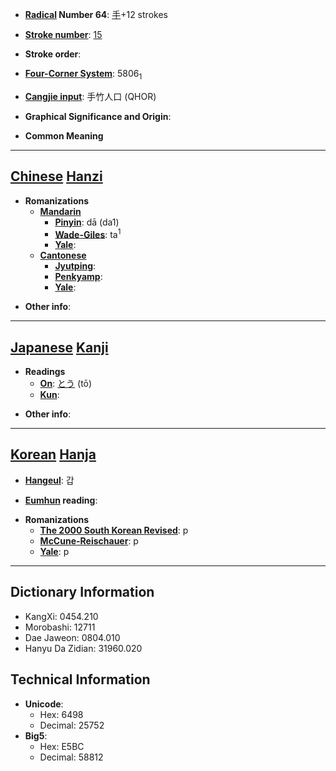 * '''[[Wiktionary:Chinese radical index| Radical]] Number 64''': [[Wiktionary:Chinese radical index 手|手]]+12 strokes

* '''[[Wiktionary:Chinese total strokes index|Stroke number]]''': [[Wiktionary:Chinese total strokes index 15|15]]

* '''Stroke order''': 

* '''[[Wiktionary:Chinese four corner index|Four-Corner System]]''': 5806<sub>1</sub>

* '''[[Wiktionary:Chinese Cangjie index|Cangjie input]]''': 手竹人口 (QHOR)

* '''Graphical Significance and Origin''': 

* '''Common Meaning'''

----

== [[Chinese]] [[Hanzi]] ==

* '''Romanizations'''
** '''[[Mandarin]]'''
*** '''[[Pinyin]]''': dā (da1)
*** '''[[Wade-Giles]]''': ta<sup>1</sup>
*** '''[[Yale]]''': 
** '''[[Cantonese]]'''
*** '''[[Jyutping]]''':
*** '''[[Penkyamp]]''': 
*** '''[[Yale]]''': 

* '''Other info''': 

----

== [[Japanese]] [[Kanji]] ==

* '''Readings'''
** '''[[On]]''': [[とう]] (tō)
** '''[[Kun]]''': 

* '''Other info''':  

----

== [[Korean]] [[Hanja]] ==

* '''[[Hangeul]]''': 갑

* '''[[Eumhun]] reading''': 

* '''Romanizations'''
** '''[[The 2000 South Korean Revised Romanization|The 2000 South Korean Revised]]''': p
** '''[[McCune-Reischauer]]''': p
** '''[[Yale]]''': p

----

== Dictionary Information ==

* KangXi: 0454.210
* Morobashi: 12711
* Dae Jaweon: 0804.010
* Hanyu Da Zidian: 31960.020

== Technical Information ==

* '''Unicode''':
** Hex: 6498
** Decimal: 25752
* '''Big5''':
** Hex: E5BC
** Decimal: 58812